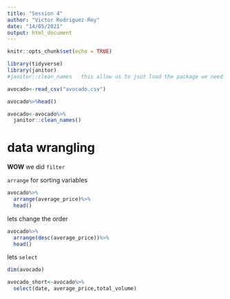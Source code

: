 ```yaml
---
title: "Session 4"
author: "Victor Rodriguez-Rey"
date: "14/05/2021"
output: html_document
---
```


```r
knitr::opts_chunk$set(echo = TRUE)
```


```r
library(tidyverse)
library(janitor)
#janitor::clean_names   this allow us to jsut load the package we need

avocado<-read_csv("avocado.csv")

avocado%>%head()

avocado<-avocado%>%
  janitor::clean_names()

```

# data wrangling

**WOW**
we did `filter`

`arrange` for sorting variables

```r
avocado%>%
  arrange(average_price)%>%
  head()
```

lets change the order

```r
avocado%>%
  arrange(desc(average_price))%>%
  head()
```

lets `select`

```r
dim(avocado)

avocado_short<-avocado%>%
  select(date, average_price,total_volume)
```

